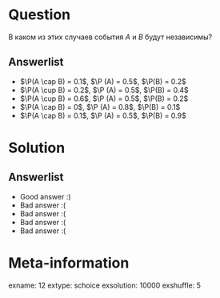 Question
========
В каком из этих случаев события $A$ и $B$ будут независимы?

 

Answerlist
----------
*  $\P(A \cap B) = 0.1$, $\P (A) = 0.5$, $\P(B) = 0.2$
*  $\P(A \cup B) = 0.2$, $\P (A) = 0.5$, $\P(B) = 0.4$
*  $\P(A \cup B) = 0.6$, $\P (A) = 0.5$, $\P(B) = 0.2$
*  $\P(A \cap B) = 0$, $\P (A) = 0.8$, $\P(B) = 0.1$
*  $\P(A \cap B) = 0.1$, $\P (A) = 0.5$, $\P(B) = 0.9$

Solution
========

Answerlist
----------
*  Good answer :)
*  Bad answer :(
*  Bad answer :(
*  Bad answer :(
*  Bad answer :(

Meta-information
================
exname: 12
extype: schoice
exsolution: 10000
exshuffle: 5
